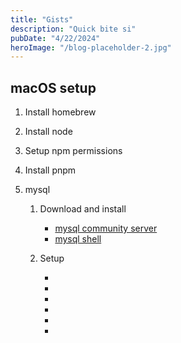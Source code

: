 ```yaml
---
title: "Gists"
description: "Quick bite si"
pubDate: "4/22/2024"
heroImage: "/blog-placeholder-2.jpg"
---
```



## macOS setup

1. Install homebrew

<SingleCodeBlock code='/bin/bash -c "$(curl -fsSL https://raw.githubusercontent.com/Homebrew/install/HEAD/install.sh)"' />

2. Install node

<SingleCodeBlock code="brew install node" />

3. Setup npm permissions

<SingleCodeBlock code="sudo chown -R $(whoami) $(npm config get prefix)/{lib/node_modules,bin,share}" />

4. Install pnpm

<SingleCodeBlock code="npm i -g pnpm" />

5. mysql

   1. Download and install

      - [mysql community server](https://dev.mysql.com/downloads/mysql)
      - [mysql shell](https://dev.mysql.com/downloads/shell)

   2. Setup

      - <SingleCodeBlock title=".zprofile alias" code="echo 'alias mysql=/usr/local/mysql/bin/mysql' >> ~/.zprofile" />
      - <SingleCodeBlock title="Shell login" code="mysql -u root -p" />
      - <SingleCodeBlock title="Create user" code="CREATE USER 'username'@'localhost' IDENTIFIED BY 'password';" />
      - <SingleCodeBlock title="Create database" code="CREATE DATABASE db_name;" />
      - <SingleCodeBlock title="Use database" code="USE db_name;" />
      - <SingleCodeBlock title="Grant permissions for created user" code="GRANT ALL PRIVILEGES ON *.* TO 'username'@'localhost';" />
